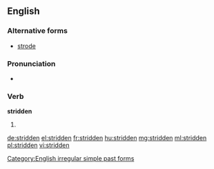==English==

===Alternative forms===
* [[strode]] {{qualifier|US}}

===Pronunciation===
* {{IPA|/ˈstɻɪdən/}}

===Verb===
'''stridden'''

# {{context|British}} {{past participle of|stride}}

[[Category:English irregular simple past forms]]

[[de:stridden]]
[[el:stridden]]
[[fr:stridden]]
[[hu:stridden]]
[[mg:stridden]]
[[ml:stridden]]
[[pl:stridden]]
[[vi:stridden]]